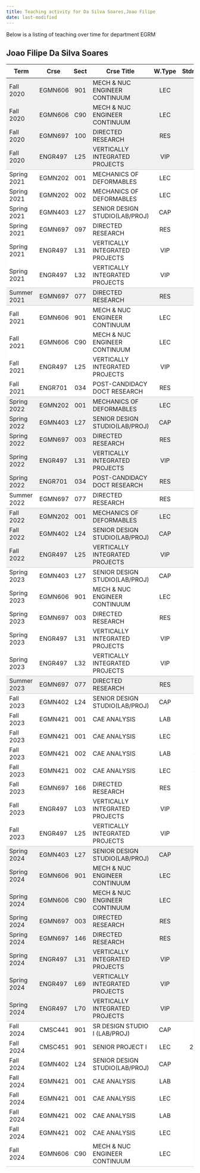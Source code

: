 ```yaml
---
title: Teaching activity for Da Silva Soares,Joao Filipe
date: last-modified
---
```


Below is a listing of teaching over time for department EGRM


## Joao Filipe Da Silva Soares

<style type="text/css">
#T_5fac7 table {
  width: 100%;
  border-collapse: collapse;
}
#T_5fac7 th {
  text-align: center;
  padding: 8px;
}
#T_5fac7 td:nth-child(1) {
  padding-right: 10px;
  text-align: left;
}
#T_5fac7 td:nth-child(2) {
  padding-right: 5px;
  text-align: left;
}
#T_5fac7  td:nth-child(4) {
  padding-right: 5px;
  text-align: left;
}
#T_5fac7 td:nth-child(3) {
  text-align: center;
}
#T_5fac7  td:nth-child(5) {
  text-align: center;
}
#T_5fac7 td:nth-child(6) {
  text-align: right;
}
#T_5fac7  td:nth-child(7) {
  text-align: right;
}
#T_5fac7_row0_col0, #T_5fac7_row0_col1, #T_5fac7_row0_col2, #T_5fac7_row0_col3, #T_5fac7_row0_col4, #T_5fac7_row0_col5, #T_5fac7_row0_col6, #T_5fac7_row1_col0, #T_5fac7_row1_col1, #T_5fac7_row1_col2, #T_5fac7_row1_col3, #T_5fac7_row1_col4, #T_5fac7_row1_col5, #T_5fac7_row1_col6, #T_5fac7_row2_col0, #T_5fac7_row2_col1, #T_5fac7_row2_col2, #T_5fac7_row2_col3, #T_5fac7_row2_col4, #T_5fac7_row2_col5, #T_5fac7_row2_col6, #T_5fac7_row15_col0, #T_5fac7_row15_col1, #T_5fac7_row15_col2, #T_5fac7_row15_col3, #T_5fac7_row15_col4, #T_5fac7_row15_col5, #T_5fac7_row15_col6, #T_5fac7_row16_col0, #T_5fac7_row16_col1, #T_5fac7_row16_col2, #T_5fac7_row16_col3, #T_5fac7_row16_col4, #T_5fac7_row16_col5, #T_5fac7_row16_col6, #T_5fac7_row17_col0, #T_5fac7_row17_col1, #T_5fac7_row17_col2, #T_5fac7_row17_col3, #T_5fac7_row17_col4, #T_5fac7_row17_col5, #T_5fac7_row17_col6, #T_5fac7_row18_col0, #T_5fac7_row18_col1, #T_5fac7_row18_col2, #T_5fac7_row18_col3, #T_5fac7_row18_col4, #T_5fac7_row18_col5, #T_5fac7_row18_col6, #T_5fac7_row21_col0, #T_5fac7_row21_col1, #T_5fac7_row21_col2, #T_5fac7_row21_col3, #T_5fac7_row21_col4, #T_5fac7_row21_col5, #T_5fac7_row21_col6, #T_5fac7_row22_col0, #T_5fac7_row22_col1, #T_5fac7_row22_col2, #T_5fac7_row22_col3, #T_5fac7_row22_col4, #T_5fac7_row22_col5, #T_5fac7_row22_col6, #T_5fac7_row38_col0, #T_5fac7_row38_col1, #T_5fac7_row38_col2, #T_5fac7_row38_col3, #T_5fac7_row38_col4, #T_5fac7_row38_col5, #T_5fac7_row38_col6, #T_5fac7_row39_col0, #T_5fac7_row39_col1, #T_5fac7_row39_col2, #T_5fac7_row39_col3, #T_5fac7_row39_col4, #T_5fac7_row39_col5, #T_5fac7_row39_col6, #T_5fac7_row40_col0, #T_5fac7_row40_col1, #T_5fac7_row40_col2, #T_5fac7_row40_col3, #T_5fac7_row40_col4, #T_5fac7_row40_col5, #T_5fac7_row40_col6, #T_5fac7_row41_col0, #T_5fac7_row41_col1, #T_5fac7_row41_col2, #T_5fac7_row41_col3, #T_5fac7_row41_col4, #T_5fac7_row41_col5, #T_5fac7_row41_col6, #T_5fac7_row42_col0, #T_5fac7_row42_col1, #T_5fac7_row42_col2, #T_5fac7_row42_col3, #T_5fac7_row42_col4, #T_5fac7_row42_col5, #T_5fac7_row42_col6, #T_5fac7_row43_col0, #T_5fac7_row43_col1, #T_5fac7_row43_col2, #T_5fac7_row43_col3, #T_5fac7_row43_col4, #T_5fac7_row43_col5, #T_5fac7_row43_col6, #T_5fac7_row44_col0, #T_5fac7_row44_col1, #T_5fac7_row44_col2, #T_5fac7_row44_col3, #T_5fac7_row44_col4, #T_5fac7_row44_col5, #T_5fac7_row44_col6 {
  background-color: #f0f0f0;
  border-bottom: none;
}
#T_5fac7_row3_col0, #T_5fac7_row3_col1, #T_5fac7_row3_col2, #T_5fac7_row3_col3, #T_5fac7_row3_col4, #T_5fac7_row3_col5, #T_5fac7_row3_col6, #T_5fac7_row10_col0, #T_5fac7_row10_col1, #T_5fac7_row10_col2, #T_5fac7_row10_col3, #T_5fac7_row10_col4, #T_5fac7_row10_col5, #T_5fac7_row10_col6, #T_5fac7_row19_col0, #T_5fac7_row19_col1, #T_5fac7_row19_col2, #T_5fac7_row19_col3, #T_5fac7_row19_col4, #T_5fac7_row19_col5, #T_5fac7_row19_col6, #T_5fac7_row23_col0, #T_5fac7_row23_col1, #T_5fac7_row23_col2, #T_5fac7_row23_col3, #T_5fac7_row23_col4, #T_5fac7_row23_col5, #T_5fac7_row23_col6, #T_5fac7_row29_col0, #T_5fac7_row29_col1, #T_5fac7_row29_col2, #T_5fac7_row29_col3, #T_5fac7_row29_col4, #T_5fac7_row29_col5, #T_5fac7_row29_col6, #T_5fac7_row45_col0, #T_5fac7_row45_col1, #T_5fac7_row45_col2, #T_5fac7_row45_col3, #T_5fac7_row45_col4, #T_5fac7_row45_col5, #T_5fac7_row45_col6 {
  background-color: #f0f0f0;
  border-bottom: 1px solid #ccc;
}
#T_5fac7_row4_col0, #T_5fac7_row4_col1, #T_5fac7_row4_col2, #T_5fac7_row4_col3, #T_5fac7_row4_col4, #T_5fac7_row4_col5, #T_5fac7_row4_col6, #T_5fac7_row5_col0, #T_5fac7_row5_col1, #T_5fac7_row5_col2, #T_5fac7_row5_col3, #T_5fac7_row5_col4, #T_5fac7_row5_col5, #T_5fac7_row5_col6, #T_5fac7_row6_col0, #T_5fac7_row6_col1, #T_5fac7_row6_col2, #T_5fac7_row6_col3, #T_5fac7_row6_col4, #T_5fac7_row6_col5, #T_5fac7_row6_col6, #T_5fac7_row7_col0, #T_5fac7_row7_col1, #T_5fac7_row7_col2, #T_5fac7_row7_col3, #T_5fac7_row7_col4, #T_5fac7_row7_col5, #T_5fac7_row7_col6, #T_5fac7_row8_col0, #T_5fac7_row8_col1, #T_5fac7_row8_col2, #T_5fac7_row8_col3, #T_5fac7_row8_col4, #T_5fac7_row8_col5, #T_5fac7_row8_col6, #T_5fac7_row11_col0, #T_5fac7_row11_col1, #T_5fac7_row11_col2, #T_5fac7_row11_col3, #T_5fac7_row11_col4, #T_5fac7_row11_col5, #T_5fac7_row11_col6, #T_5fac7_row12_col0, #T_5fac7_row12_col1, #T_5fac7_row12_col2, #T_5fac7_row12_col3, #T_5fac7_row12_col4, #T_5fac7_row12_col5, #T_5fac7_row12_col6, #T_5fac7_row13_col0, #T_5fac7_row13_col1, #T_5fac7_row13_col2, #T_5fac7_row13_col3, #T_5fac7_row13_col4, #T_5fac7_row13_col5, #T_5fac7_row13_col6, #T_5fac7_row24_col0, #T_5fac7_row24_col1, #T_5fac7_row24_col2, #T_5fac7_row24_col3, #T_5fac7_row24_col4, #T_5fac7_row24_col5, #T_5fac7_row24_col6, #T_5fac7_row25_col0, #T_5fac7_row25_col1, #T_5fac7_row25_col2, #T_5fac7_row25_col3, #T_5fac7_row25_col4, #T_5fac7_row25_col5, #T_5fac7_row25_col6, #T_5fac7_row26_col0, #T_5fac7_row26_col1, #T_5fac7_row26_col2, #T_5fac7_row26_col3, #T_5fac7_row26_col4, #T_5fac7_row26_col5, #T_5fac7_row26_col6, #T_5fac7_row27_col0, #T_5fac7_row27_col1, #T_5fac7_row27_col2, #T_5fac7_row27_col3, #T_5fac7_row27_col4, #T_5fac7_row27_col5, #T_5fac7_row27_col6, #T_5fac7_row30_col0, #T_5fac7_row30_col1, #T_5fac7_row30_col2, #T_5fac7_row30_col3, #T_5fac7_row30_col4, #T_5fac7_row30_col5, #T_5fac7_row30_col6, #T_5fac7_row31_col0, #T_5fac7_row31_col1, #T_5fac7_row31_col2, #T_5fac7_row31_col3, #T_5fac7_row31_col4, #T_5fac7_row31_col5, #T_5fac7_row31_col6, #T_5fac7_row32_col0, #T_5fac7_row32_col1, #T_5fac7_row32_col2, #T_5fac7_row32_col3, #T_5fac7_row32_col4, #T_5fac7_row32_col5, #T_5fac7_row32_col6, #T_5fac7_row33_col0, #T_5fac7_row33_col1, #T_5fac7_row33_col2, #T_5fac7_row33_col3, #T_5fac7_row33_col4, #T_5fac7_row33_col5, #T_5fac7_row33_col6, #T_5fac7_row34_col0, #T_5fac7_row34_col1, #T_5fac7_row34_col2, #T_5fac7_row34_col3, #T_5fac7_row34_col4, #T_5fac7_row34_col5, #T_5fac7_row34_col6, #T_5fac7_row35_col0, #T_5fac7_row35_col1, #T_5fac7_row35_col2, #T_5fac7_row35_col3, #T_5fac7_row35_col4, #T_5fac7_row35_col5, #T_5fac7_row35_col6, #T_5fac7_row36_col0, #T_5fac7_row36_col1, #T_5fac7_row36_col2, #T_5fac7_row36_col3, #T_5fac7_row36_col4, #T_5fac7_row36_col5, #T_5fac7_row36_col6, #T_5fac7_row46_col0, #T_5fac7_row46_col1, #T_5fac7_row46_col2, #T_5fac7_row46_col3, #T_5fac7_row46_col4, #T_5fac7_row46_col5, #T_5fac7_row46_col6, #T_5fac7_row47_col0, #T_5fac7_row47_col1, #T_5fac7_row47_col2, #T_5fac7_row47_col3, #T_5fac7_row47_col4, #T_5fac7_row47_col5, #T_5fac7_row47_col6, #T_5fac7_row48_col0, #T_5fac7_row48_col1, #T_5fac7_row48_col2, #T_5fac7_row48_col3, #T_5fac7_row48_col4, #T_5fac7_row48_col5, #T_5fac7_row48_col6, #T_5fac7_row49_col0, #T_5fac7_row49_col1, #T_5fac7_row49_col2, #T_5fac7_row49_col3, #T_5fac7_row49_col4, #T_5fac7_row49_col5, #T_5fac7_row49_col6, #T_5fac7_row50_col0, #T_5fac7_row50_col1, #T_5fac7_row50_col2, #T_5fac7_row50_col3, #T_5fac7_row50_col4, #T_5fac7_row50_col5, #T_5fac7_row50_col6, #T_5fac7_row51_col0, #T_5fac7_row51_col1, #T_5fac7_row51_col2, #T_5fac7_row51_col3, #T_5fac7_row51_col4, #T_5fac7_row51_col5, #T_5fac7_row51_col6, #T_5fac7_row52_col0, #T_5fac7_row52_col1, #T_5fac7_row52_col2, #T_5fac7_row52_col3, #T_5fac7_row52_col4, #T_5fac7_row52_col5, #T_5fac7_row52_col6 {
  background-color: #ffffff;
  border-bottom: none;
}
#T_5fac7_row9_col0, #T_5fac7_row9_col1, #T_5fac7_row9_col2, #T_5fac7_row9_col3, #T_5fac7_row9_col4, #T_5fac7_row9_col5, #T_5fac7_row9_col6, #T_5fac7_row14_col0, #T_5fac7_row14_col1, #T_5fac7_row14_col2, #T_5fac7_row14_col3, #T_5fac7_row14_col4, #T_5fac7_row14_col5, #T_5fac7_row14_col6, #T_5fac7_row20_col0, #T_5fac7_row20_col1, #T_5fac7_row20_col2, #T_5fac7_row20_col3, #T_5fac7_row20_col4, #T_5fac7_row20_col5, #T_5fac7_row20_col6, #T_5fac7_row28_col0, #T_5fac7_row28_col1, #T_5fac7_row28_col2, #T_5fac7_row28_col3, #T_5fac7_row28_col4, #T_5fac7_row28_col5, #T_5fac7_row28_col6, #T_5fac7_row37_col0, #T_5fac7_row37_col1, #T_5fac7_row37_col2, #T_5fac7_row37_col3, #T_5fac7_row37_col4, #T_5fac7_row37_col5, #T_5fac7_row37_col6, #T_5fac7_row53_col0, #T_5fac7_row53_col1, #T_5fac7_row53_col2, #T_5fac7_row53_col3, #T_5fac7_row53_col4, #T_5fac7_row53_col5, #T_5fac7_row53_col6 {
  background-color: #ffffff;
  border-bottom: 1px solid #ccc;
}
</style>
<table id="T_5fac7">
  <thead>
    <tr>
      <th id="T_5fac7_level0_col0" class="col_heading level0 col0" >Term</th>
      <th id="T_5fac7_level0_col1" class="col_heading level0 col1" >Crse</th>
      <th id="T_5fac7_level0_col2" class="col_heading level0 col2" >Sect</th>
      <th id="T_5fac7_level0_col3" class="col_heading level0 col3" >Crse Title</th>
      <th id="T_5fac7_level0_col4" class="col_heading level0 col4" >W.Type</th>
      <th id="T_5fac7_level0_col5" class="col_heading level0 col5" >Stdnts</th>
      <th id="T_5fac7_level0_col6" class="col_heading level0 col6" >Hours</th>
    </tr>
  </thead>
  <tbody>
    <tr>
      <td id="T_5fac7_row0_col0" class="data row0 col0" >Fall 2020</td>
      <td id="T_5fac7_row0_col1" class="data row0 col1" >EGMN606</td>
      <td id="T_5fac7_row0_col2" class="data row0 col2" >901</td>
      <td id="T_5fac7_row0_col3" class="data row0 col3" >MECH & NUC ENGINEER CONTINUUM</td>
      <td id="T_5fac7_row0_col4" class="data row0 col4" >LEC</td>
      <td id="T_5fac7_row0_col5" class="data row0 col5" >9</td>
      <td id="T_5fac7_row0_col6" class="data row0 col6" >27</td>
    </tr>
    <tr>
      <td id="T_5fac7_row1_col0" class="data row1 col0" >Fall 2020</td>
      <td id="T_5fac7_row1_col1" class="data row1 col1" >EGMN606</td>
      <td id="T_5fac7_row1_col2" class="data row1 col2" >C90</td>
      <td id="T_5fac7_row1_col3" class="data row1 col3" >MECH & NUC ENGINEER CONTINUUM</td>
      <td id="T_5fac7_row1_col4" class="data row1 col4" >LEC</td>
      <td id="T_5fac7_row1_col5" class="data row1 col5" >54</td>
      <td id="T_5fac7_row1_col6" class="data row1 col6" >162</td>
    </tr>
    <tr>
      <td id="T_5fac7_row2_col0" class="data row2 col0" >Fall 2020</td>
      <td id="T_5fac7_row2_col1" class="data row2 col1" >EGMN697</td>
      <td id="T_5fac7_row2_col2" class="data row2 col2" >100</td>
      <td id="T_5fac7_row2_col3" class="data row2 col3" >DIRECTED RESEARCH</td>
      <td id="T_5fac7_row2_col4" class="data row2 col4" >RES</td>
      <td id="T_5fac7_row2_col5" class="data row2 col5" >2</td>
      <td id="T_5fac7_row2_col6" class="data row2 col6" >12</td>
    </tr>
    <tr>
      <td id="T_5fac7_row3_col0" class="data row3 col0" >Fall 2020</td>
      <td id="T_5fac7_row3_col1" class="data row3 col1" >ENGR497</td>
      <td id="T_5fac7_row3_col2" class="data row3 col2" >L25</td>
      <td id="T_5fac7_row3_col3" class="data row3 col3" >VERTICALLY INTEGRATED PROJECTS</td>
      <td id="T_5fac7_row3_col4" class="data row3 col4" >VIP</td>
      <td id="T_5fac7_row3_col5" class="data row3 col5" >3</td>
      <td id="T_5fac7_row3_col6" class="data row3 col6" >3</td>
    </tr>
    <tr>
      <td id="T_5fac7_row4_col0" class="data row4 col0" >Spring 2021</td>
      <td id="T_5fac7_row4_col1" class="data row4 col1" >EGMN202</td>
      <td id="T_5fac7_row4_col2" class="data row4 col2" >001</td>
      <td id="T_5fac7_row4_col3" class="data row4 col3" >MECHANICS OF DEFORMABLES</td>
      <td id="T_5fac7_row4_col4" class="data row4 col4" >LEC</td>
      <td id="T_5fac7_row4_col5" class="data row4 col5" >19</td>
      <td id="T_5fac7_row4_col6" class="data row4 col6" >57</td>
    </tr>
    <tr>
      <td id="T_5fac7_row5_col0" class="data row5 col0" >Spring 2021</td>
      <td id="T_5fac7_row5_col1" class="data row5 col1" >EGMN202</td>
      <td id="T_5fac7_row5_col2" class="data row5 col2" >002</td>
      <td id="T_5fac7_row5_col3" class="data row5 col3" >MECHANICS OF DEFORMABLES</td>
      <td id="T_5fac7_row5_col4" class="data row5 col4" >LEC</td>
      <td id="T_5fac7_row5_col5" class="data row5 col5" >52</td>
      <td id="T_5fac7_row5_col6" class="data row5 col6" >156</td>
    </tr>
    <tr>
      <td id="T_5fac7_row6_col0" class="data row6 col0" >Spring 2021</td>
      <td id="T_5fac7_row6_col1" class="data row6 col1" >EGMN403</td>
      <td id="T_5fac7_row6_col2" class="data row6 col2" >L27</td>
      <td id="T_5fac7_row6_col3" class="data row6 col3" >SENIOR DESIGN STUDIO(LAB/PROJ)</td>
      <td id="T_5fac7_row6_col4" class="data row6 col4" >CAP</td>
      <td id="T_5fac7_row6_col5" class="data row6 col5" >4</td>
      <td id="T_5fac7_row6_col6" class="data row6 col6" >8</td>
    </tr>
    <tr>
      <td id="T_5fac7_row7_col0" class="data row7 col0" >Spring 2021</td>
      <td id="T_5fac7_row7_col1" class="data row7 col1" >EGMN697</td>
      <td id="T_5fac7_row7_col2" class="data row7 col2" >097</td>
      <td id="T_5fac7_row7_col3" class="data row7 col3" >DIRECTED RESEARCH</td>
      <td id="T_5fac7_row7_col4" class="data row7 col4" >RES</td>
      <td id="T_5fac7_row7_col5" class="data row7 col5" >2</td>
      <td id="T_5fac7_row7_col6" class="data row7 col6" >18</td>
    </tr>
    <tr>
      <td id="T_5fac7_row8_col0" class="data row8 col0" >Spring 2021</td>
      <td id="T_5fac7_row8_col1" class="data row8 col1" >ENGR497</td>
      <td id="T_5fac7_row8_col2" class="data row8 col2" >L31</td>
      <td id="T_5fac7_row8_col3" class="data row8 col3" >VERTICALLY INTEGRATED PROJECTS</td>
      <td id="T_5fac7_row8_col4" class="data row8 col4" >VIP</td>
      <td id="T_5fac7_row8_col5" class="data row8 col5" >6</td>
      <td id="T_5fac7_row8_col6" class="data row8 col6" >6</td>
    </tr>
    <tr>
      <td id="T_5fac7_row9_col0" class="data row9 col0" >Spring 2021</td>
      <td id="T_5fac7_row9_col1" class="data row9 col1" >ENGR497</td>
      <td id="T_5fac7_row9_col2" class="data row9 col2" >L32</td>
      <td id="T_5fac7_row9_col3" class="data row9 col3" >VERTICALLY INTEGRATED PROJECTS</td>
      <td id="T_5fac7_row9_col4" class="data row9 col4" >VIP</td>
      <td id="T_5fac7_row9_col5" class="data row9 col5" >1</td>
      <td id="T_5fac7_row9_col6" class="data row9 col6" >2</td>
    </tr>
    <tr>
      <td id="T_5fac7_row10_col0" class="data row10 col0" >Summer 2021</td>
      <td id="T_5fac7_row10_col1" class="data row10 col1" >EGMN697</td>
      <td id="T_5fac7_row10_col2" class="data row10 col2" >077</td>
      <td id="T_5fac7_row10_col3" class="data row10 col3" >DIRECTED RESEARCH</td>
      <td id="T_5fac7_row10_col4" class="data row10 col4" >RES</td>
      <td id="T_5fac7_row10_col5" class="data row10 col5" >1</td>
      <td id="T_5fac7_row10_col6" class="data row10 col6" >3</td>
    </tr>
    <tr>
      <td id="T_5fac7_row11_col0" class="data row11 col0" >Fall 2021</td>
      <td id="T_5fac7_row11_col1" class="data row11 col1" >EGMN606</td>
      <td id="T_5fac7_row11_col2" class="data row11 col2" >901</td>
      <td id="T_5fac7_row11_col3" class="data row11 col3" >MECH & NUC ENGINEER CONTINUUM</td>
      <td id="T_5fac7_row11_col4" class="data row11 col4" >LEC</td>
      <td id="T_5fac7_row11_col5" class="data row11 col5" >7</td>
      <td id="T_5fac7_row11_col6" class="data row11 col6" >21</td>
    </tr>
    <tr>
      <td id="T_5fac7_row12_col0" class="data row12 col0" >Fall 2021</td>
      <td id="T_5fac7_row12_col1" class="data row12 col1" >EGMN606</td>
      <td id="T_5fac7_row12_col2" class="data row12 col2" >C90</td>
      <td id="T_5fac7_row12_col3" class="data row12 col3" >MECH & NUC ENGINEER CONTINUUM</td>
      <td id="T_5fac7_row12_col4" class="data row12 col4" >LEC</td>
      <td id="T_5fac7_row12_col5" class="data row12 col5" >12</td>
      <td id="T_5fac7_row12_col6" class="data row12 col6" >36</td>
    </tr>
    <tr>
      <td id="T_5fac7_row13_col0" class="data row13 col0" >Fall 2021</td>
      <td id="T_5fac7_row13_col1" class="data row13 col1" >ENGR497</td>
      <td id="T_5fac7_row13_col2" class="data row13 col2" >L25</td>
      <td id="T_5fac7_row13_col3" class="data row13 col3" >VERTICALLY INTEGRATED PROJECTS</td>
      <td id="T_5fac7_row13_col4" class="data row13 col4" >VIP</td>
      <td id="T_5fac7_row13_col5" class="data row13 col5" >7</td>
      <td id="T_5fac7_row13_col6" class="data row13 col6" >7</td>
    </tr>
    <tr>
      <td id="T_5fac7_row14_col0" class="data row14 col0" >Fall 2021</td>
      <td id="T_5fac7_row14_col1" class="data row14 col1" >ENGR701</td>
      <td id="T_5fac7_row14_col2" class="data row14 col2" >034</td>
      <td id="T_5fac7_row14_col3" class="data row14 col3" >POST-CANDIDACY DOCT RESEARCH</td>
      <td id="T_5fac7_row14_col4" class="data row14 col4" >RES</td>
      <td id="T_5fac7_row14_col5" class="data row14 col5" >2</td>
      <td id="T_5fac7_row14_col6" class="data row14 col6" >18</td>
    </tr>
    <tr>
      <td id="T_5fac7_row15_col0" class="data row15 col0" >Spring 2022</td>
      <td id="T_5fac7_row15_col1" class="data row15 col1" >EGMN202</td>
      <td id="T_5fac7_row15_col2" class="data row15 col2" >001</td>
      <td id="T_5fac7_row15_col3" class="data row15 col3" >MECHANICS OF DEFORMABLES</td>
      <td id="T_5fac7_row15_col4" class="data row15 col4" >LEC</td>
      <td id="T_5fac7_row15_col5" class="data row15 col5" >60</td>
      <td id="T_5fac7_row15_col6" class="data row15 col6" >180</td>
    </tr>
    <tr>
      <td id="T_5fac7_row16_col0" class="data row16 col0" >Spring 2022</td>
      <td id="T_5fac7_row16_col1" class="data row16 col1" >EGMN403</td>
      <td id="T_5fac7_row16_col2" class="data row16 col2" >L27</td>
      <td id="T_5fac7_row16_col3" class="data row16 col3" >SENIOR DESIGN STUDIO(LAB/PROJ)</td>
      <td id="T_5fac7_row16_col4" class="data row16 col4" >CAP</td>
      <td id="T_5fac7_row16_col5" class="data row16 col5" >4</td>
      <td id="T_5fac7_row16_col6" class="data row16 col6" >8</td>
    </tr>
    <tr>
      <td id="T_5fac7_row17_col0" class="data row17 col0" >Spring 2022</td>
      <td id="T_5fac7_row17_col1" class="data row17 col1" >EGMN697</td>
      <td id="T_5fac7_row17_col2" class="data row17 col2" >003</td>
      <td id="T_5fac7_row17_col3" class="data row17 col3" >DIRECTED RESEARCH</td>
      <td id="T_5fac7_row17_col4" class="data row17 col4" >RES</td>
      <td id="T_5fac7_row17_col5" class="data row17 col5" >1</td>
      <td id="T_5fac7_row17_col6" class="data row17 col6" >6</td>
    </tr>
    <tr>
      <td id="T_5fac7_row18_col0" class="data row18 col0" >Spring 2022</td>
      <td id="T_5fac7_row18_col1" class="data row18 col1" >ENGR497</td>
      <td id="T_5fac7_row18_col2" class="data row18 col2" >L31</td>
      <td id="T_5fac7_row18_col3" class="data row18 col3" >VERTICALLY INTEGRATED PROJECTS</td>
      <td id="T_5fac7_row18_col4" class="data row18 col4" >VIP</td>
      <td id="T_5fac7_row18_col5" class="data row18 col5" >4</td>
      <td id="T_5fac7_row18_col6" class="data row18 col6" >4</td>
    </tr>
    <tr>
      <td id="T_5fac7_row19_col0" class="data row19 col0" >Spring 2022</td>
      <td id="T_5fac7_row19_col1" class="data row19 col1" >ENGR701</td>
      <td id="T_5fac7_row19_col2" class="data row19 col2" >034</td>
      <td id="T_5fac7_row19_col3" class="data row19 col3" >POST-CANDIDACY DOCT RESEARCH</td>
      <td id="T_5fac7_row19_col4" class="data row19 col4" >RES</td>
      <td id="T_5fac7_row19_col5" class="data row19 col5" >1</td>
      <td id="T_5fac7_row19_col6" class="data row19 col6" >9</td>
    </tr>
    <tr>
      <td id="T_5fac7_row20_col0" class="data row20 col0" >Summer 2022</td>
      <td id="T_5fac7_row20_col1" class="data row20 col1" >EGMN697</td>
      <td id="T_5fac7_row20_col2" class="data row20 col2" >077</td>
      <td id="T_5fac7_row20_col3" class="data row20 col3" >DIRECTED RESEARCH</td>
      <td id="T_5fac7_row20_col4" class="data row20 col4" >RES</td>
      <td id="T_5fac7_row20_col5" class="data row20 col5" >2</td>
      <td id="T_5fac7_row20_col6" class="data row20 col6" >6</td>
    </tr>
    <tr>
      <td id="T_5fac7_row21_col0" class="data row21 col0" >Fall 2022</td>
      <td id="T_5fac7_row21_col1" class="data row21 col1" >EGMN202</td>
      <td id="T_5fac7_row21_col2" class="data row21 col2" >001</td>
      <td id="T_5fac7_row21_col3" class="data row21 col3" >MECHANICS OF DEFORMABLES</td>
      <td id="T_5fac7_row21_col4" class="data row21 col4" >LEC</td>
      <td id="T_5fac7_row21_col5" class="data row21 col5" >21</td>
      <td id="T_5fac7_row21_col6" class="data row21 col6" >63</td>
    </tr>
    <tr>
      <td id="T_5fac7_row22_col0" class="data row22 col0" >Fall 2022</td>
      <td id="T_5fac7_row22_col1" class="data row22 col1" >EGMN402</td>
      <td id="T_5fac7_row22_col2" class="data row22 col2" >L24</td>
      <td id="T_5fac7_row22_col3" class="data row22 col3" >SENIOR DESIGN STUDIO(LAB/PROJ)</td>
      <td id="T_5fac7_row22_col4" class="data row22 col4" >CAP</td>
      <td id="T_5fac7_row22_col5" class="data row22 col5" >2</td>
      <td id="T_5fac7_row22_col6" class="data row22 col6" >4</td>
    </tr>
    <tr>
      <td id="T_5fac7_row23_col0" class="data row23 col0" >Fall 2022</td>
      <td id="T_5fac7_row23_col1" class="data row23 col1" >ENGR497</td>
      <td id="T_5fac7_row23_col2" class="data row23 col2" >L25</td>
      <td id="T_5fac7_row23_col3" class="data row23 col3" >VERTICALLY INTEGRATED PROJECTS</td>
      <td id="T_5fac7_row23_col4" class="data row23 col4" >VIP</td>
      <td id="T_5fac7_row23_col5" class="data row23 col5" >4</td>
      <td id="T_5fac7_row23_col6" class="data row23 col6" >4</td>
    </tr>
    <tr>
      <td id="T_5fac7_row24_col0" class="data row24 col0" >Spring 2023</td>
      <td id="T_5fac7_row24_col1" class="data row24 col1" >EGMN403</td>
      <td id="T_5fac7_row24_col2" class="data row24 col2" >L27</td>
      <td id="T_5fac7_row24_col3" class="data row24 col3" >SENIOR DESIGN STUDIO(LAB/PROJ)</td>
      <td id="T_5fac7_row24_col4" class="data row24 col4" >CAP</td>
      <td id="T_5fac7_row24_col5" class="data row24 col5" >2</td>
      <td id="T_5fac7_row24_col6" class="data row24 col6" >4</td>
    </tr>
    <tr>
      <td id="T_5fac7_row25_col0" class="data row25 col0" >Spring 2023</td>
      <td id="T_5fac7_row25_col1" class="data row25 col1" >EGMN606</td>
      <td id="T_5fac7_row25_col2" class="data row25 col2" >901</td>
      <td id="T_5fac7_row25_col3" class="data row25 col3" >MECH & NUC ENGINEER CONTINUUM</td>
      <td id="T_5fac7_row25_col4" class="data row25 col4" >LEC</td>
      <td id="T_5fac7_row25_col5" class="data row25 col5" >12</td>
      <td id="T_5fac7_row25_col6" class="data row25 col6" >36</td>
    </tr>
    <tr>
      <td id="T_5fac7_row26_col0" class="data row26 col0" >Spring 2023</td>
      <td id="T_5fac7_row26_col1" class="data row26 col1" >EGMN697</td>
      <td id="T_5fac7_row26_col2" class="data row26 col2" >003</td>
      <td id="T_5fac7_row26_col3" class="data row26 col3" >DIRECTED RESEARCH</td>
      <td id="T_5fac7_row26_col4" class="data row26 col4" >RES</td>
      <td id="T_5fac7_row26_col5" class="data row26 col5" >2</td>
      <td id="T_5fac7_row26_col6" class="data row26 col6" >12</td>
    </tr>
    <tr>
      <td id="T_5fac7_row27_col0" class="data row27 col0" >Spring 2023</td>
      <td id="T_5fac7_row27_col1" class="data row27 col1" >ENGR497</td>
      <td id="T_5fac7_row27_col2" class="data row27 col2" >L31</td>
      <td id="T_5fac7_row27_col3" class="data row27 col3" >VERTICALLY INTEGRATED PROJECTS</td>
      <td id="T_5fac7_row27_col4" class="data row27 col4" >VIP</td>
      <td id="T_5fac7_row27_col5" class="data row27 col5" >4</td>
      <td id="T_5fac7_row27_col6" class="data row27 col6" >4</td>
    </tr>
    <tr>
      <td id="T_5fac7_row28_col0" class="data row28 col0" >Spring 2023</td>
      <td id="T_5fac7_row28_col1" class="data row28 col1" >ENGR497</td>
      <td id="T_5fac7_row28_col2" class="data row28 col2" >L32</td>
      <td id="T_5fac7_row28_col3" class="data row28 col3" >VERTICALLY INTEGRATED PROJECTS</td>
      <td id="T_5fac7_row28_col4" class="data row28 col4" >VIP</td>
      <td id="T_5fac7_row28_col5" class="data row28 col5" >2</td>
      <td id="T_5fac7_row28_col6" class="data row28 col6" >4</td>
    </tr>
    <tr>
      <td id="T_5fac7_row29_col0" class="data row29 col0" >Summer 2023</td>
      <td id="T_5fac7_row29_col1" class="data row29 col1" >EGMN697</td>
      <td id="T_5fac7_row29_col2" class="data row29 col2" >077</td>
      <td id="T_5fac7_row29_col3" class="data row29 col3" >DIRECTED RESEARCH</td>
      <td id="T_5fac7_row29_col4" class="data row29 col4" >RES</td>
      <td id="T_5fac7_row29_col5" class="data row29 col5" >1</td>
      <td id="T_5fac7_row29_col6" class="data row29 col6" >3</td>
    </tr>
    <tr>
      <td id="T_5fac7_row30_col0" class="data row30 col0" >Fall 2023</td>
      <td id="T_5fac7_row30_col1" class="data row30 col1" >EGMN402</td>
      <td id="T_5fac7_row30_col2" class="data row30 col2" >L24</td>
      <td id="T_5fac7_row30_col3" class="data row30 col3" >SENIOR DESIGN STUDIO(LAB/PROJ)</td>
      <td id="T_5fac7_row30_col4" class="data row30 col4" >CAP</td>
      <td id="T_5fac7_row30_col5" class="data row30 col5" >1</td>
      <td id="T_5fac7_row30_col6" class="data row30 col6" >2</td>
    </tr>
    <tr>
      <td id="T_5fac7_row31_col0" class="data row31 col0" >Fall 2023</td>
      <td id="T_5fac7_row31_col1" class="data row31 col1" >EGMN421</td>
      <td id="T_5fac7_row31_col2" class="data row31 col2" >001</td>
      <td id="T_5fac7_row31_col3" class="data row31 col3" >CAE ANALYSIS</td>
      <td id="T_5fac7_row31_col4" class="data row31 col4" >LAB</td>
      <td id="T_5fac7_row31_col5" class="data row31 col5" >42</td>
      <td id="T_5fac7_row31_col6" class="data row31 col6" >63</td>
    </tr>
    <tr>
      <td id="T_5fac7_row32_col0" class="data row32 col0" >Fall 2023</td>
      <td id="T_5fac7_row32_col1" class="data row32 col1" >EGMN421</td>
      <td id="T_5fac7_row32_col2" class="data row32 col2" >001</td>
      <td id="T_5fac7_row32_col3" class="data row32 col3" >CAE ANALYSIS</td>
      <td id="T_5fac7_row32_col4" class="data row32 col4" >LEC</td>
      <td id="T_5fac7_row32_col5" class="data row32 col5" >42</td>
      <td id="T_5fac7_row32_col6" class="data row32 col6" >63</td>
    </tr>
    <tr>
      <td id="T_5fac7_row33_col0" class="data row33 col0" >Fall 2023</td>
      <td id="T_5fac7_row33_col1" class="data row33 col1" >EGMN421</td>
      <td id="T_5fac7_row33_col2" class="data row33 col2" >002</td>
      <td id="T_5fac7_row33_col3" class="data row33 col3" >CAE ANALYSIS</td>
      <td id="T_5fac7_row33_col4" class="data row33 col4" >LAB</td>
      <td id="T_5fac7_row33_col5" class="data row33 col5" >40</td>
      <td id="T_5fac7_row33_col6" class="data row33 col6" >60</td>
    </tr>
    <tr>
      <td id="T_5fac7_row34_col0" class="data row34 col0" >Fall 2023</td>
      <td id="T_5fac7_row34_col1" class="data row34 col1" >EGMN421</td>
      <td id="T_5fac7_row34_col2" class="data row34 col2" >002</td>
      <td id="T_5fac7_row34_col3" class="data row34 col3" >CAE ANALYSIS</td>
      <td id="T_5fac7_row34_col4" class="data row34 col4" >LEC</td>
      <td id="T_5fac7_row34_col5" class="data row34 col5" >40</td>
      <td id="T_5fac7_row34_col6" class="data row34 col6" >60</td>
    </tr>
    <tr>
      <td id="T_5fac7_row35_col0" class="data row35 col0" >Fall 2023</td>
      <td id="T_5fac7_row35_col1" class="data row35 col1" >EGMN697</td>
      <td id="T_5fac7_row35_col2" class="data row35 col2" >166</td>
      <td id="T_5fac7_row35_col3" class="data row35 col3" >DIRECTED RESEARCH</td>
      <td id="T_5fac7_row35_col4" class="data row35 col4" >RES</td>
      <td id="T_5fac7_row35_col5" class="data row35 col5" >2</td>
      <td id="T_5fac7_row35_col6" class="data row35 col6" >6</td>
    </tr>
    <tr>
      <td id="T_5fac7_row36_col0" class="data row36 col0" >Fall 2023</td>
      <td id="T_5fac7_row36_col1" class="data row36 col1" >ENGR497</td>
      <td id="T_5fac7_row36_col2" class="data row36 col2" >L03</td>
      <td id="T_5fac7_row36_col3" class="data row36 col3" >VERTICALLY INTEGRATED PROJECTS</td>
      <td id="T_5fac7_row36_col4" class="data row36 col4" >VIP</td>
      <td id="T_5fac7_row36_col5" class="data row36 col5" >1</td>
      <td id="T_5fac7_row36_col6" class="data row36 col6" >2</td>
    </tr>
    <tr>
      <td id="T_5fac7_row37_col0" class="data row37 col0" >Fall 2023</td>
      <td id="T_5fac7_row37_col1" class="data row37 col1" >ENGR497</td>
      <td id="T_5fac7_row37_col2" class="data row37 col2" >L25</td>
      <td id="T_5fac7_row37_col3" class="data row37 col3" >VERTICALLY INTEGRATED PROJECTS</td>
      <td id="T_5fac7_row37_col4" class="data row37 col4" >VIP</td>
      <td id="T_5fac7_row37_col5" class="data row37 col5" >3</td>
      <td id="T_5fac7_row37_col6" class="data row37 col6" >3</td>
    </tr>
    <tr>
      <td id="T_5fac7_row38_col0" class="data row38 col0" >Spring 2024</td>
      <td id="T_5fac7_row38_col1" class="data row38 col1" >EGMN403</td>
      <td id="T_5fac7_row38_col2" class="data row38 col2" >L27</td>
      <td id="T_5fac7_row38_col3" class="data row38 col3" >SENIOR DESIGN STUDIO(LAB/PROJ)</td>
      <td id="T_5fac7_row38_col4" class="data row38 col4" >CAP</td>
      <td id="T_5fac7_row38_col5" class="data row38 col5" >2</td>
      <td id="T_5fac7_row38_col6" class="data row38 col6" >4</td>
    </tr>
    <tr>
      <td id="T_5fac7_row39_col0" class="data row39 col0" >Spring 2024</td>
      <td id="T_5fac7_row39_col1" class="data row39 col1" >EGMN606</td>
      <td id="T_5fac7_row39_col2" class="data row39 col2" >901</td>
      <td id="T_5fac7_row39_col3" class="data row39 col3" >MECH & NUC ENGINEER CONTINUUM</td>
      <td id="T_5fac7_row39_col4" class="data row39 col4" >LEC</td>
      <td id="T_5fac7_row39_col5" class="data row39 col5" >16</td>
      <td id="T_5fac7_row39_col6" class="data row39 col6" >48</td>
    </tr>
    <tr>
      <td id="T_5fac7_row40_col0" class="data row40 col0" >Spring 2024</td>
      <td id="T_5fac7_row40_col1" class="data row40 col1" >EGMN606</td>
      <td id="T_5fac7_row40_col2" class="data row40 col2" >C90</td>
      <td id="T_5fac7_row40_col3" class="data row40 col3" >MECH & NUC ENGINEER CONTINUUM</td>
      <td id="T_5fac7_row40_col4" class="data row40 col4" >LEC</td>
      <td id="T_5fac7_row40_col5" class="data row40 col5" >38</td>
      <td id="T_5fac7_row40_col6" class="data row40 col6" >114</td>
    </tr>
    <tr>
      <td id="T_5fac7_row41_col0" class="data row41 col0" >Spring 2024</td>
      <td id="T_5fac7_row41_col1" class="data row41 col1" >EGMN697</td>
      <td id="T_5fac7_row41_col2" class="data row41 col2" >003</td>
      <td id="T_5fac7_row41_col3" class="data row41 col3" >DIRECTED RESEARCH</td>
      <td id="T_5fac7_row41_col4" class="data row41 col4" >RES</td>
      <td id="T_5fac7_row41_col5" class="data row41 col5" >1</td>
      <td id="T_5fac7_row41_col6" class="data row41 col6" >6</td>
    </tr>
    <tr>
      <td id="T_5fac7_row42_col0" class="data row42 col0" >Spring 2024</td>
      <td id="T_5fac7_row42_col1" class="data row42 col1" >EGMN697</td>
      <td id="T_5fac7_row42_col2" class="data row42 col2" >146</td>
      <td id="T_5fac7_row42_col3" class="data row42 col3" >DIRECTED RESEARCH</td>
      <td id="T_5fac7_row42_col4" class="data row42 col4" >RES</td>
      <td id="T_5fac7_row42_col5" class="data row42 col5" >2</td>
      <td id="T_5fac7_row42_col6" class="data row42 col6" >6</td>
    </tr>
    <tr>
      <td id="T_5fac7_row43_col0" class="data row43 col0" >Spring 2024</td>
      <td id="T_5fac7_row43_col1" class="data row43 col1" >ENGR497</td>
      <td id="T_5fac7_row43_col2" class="data row43 col2" >L31</td>
      <td id="T_5fac7_row43_col3" class="data row43 col3" >VERTICALLY INTEGRATED PROJECTS</td>
      <td id="T_5fac7_row43_col4" class="data row43 col4" >VIP</td>
      <td id="T_5fac7_row43_col5" class="data row43 col5" >1</td>
      <td id="T_5fac7_row43_col6" class="data row43 col6" >1</td>
    </tr>
    <tr>
      <td id="T_5fac7_row44_col0" class="data row44 col0" >Spring 2024</td>
      <td id="T_5fac7_row44_col1" class="data row44 col1" >ENGR497</td>
      <td id="T_5fac7_row44_col2" class="data row44 col2" >L69</td>
      <td id="T_5fac7_row44_col3" class="data row44 col3" >VERTICALLY INTEGRATED PROJECTS</td>
      <td id="T_5fac7_row44_col4" class="data row44 col4" >VIP</td>
      <td id="T_5fac7_row44_col5" class="data row44 col5" >0</td>
      <td id="T_5fac7_row44_col6" class="data row44 col6" >0</td>
    </tr>
    <tr>
      <td id="T_5fac7_row45_col0" class="data row45 col0" >Spring 2024</td>
      <td id="T_5fac7_row45_col1" class="data row45 col1" >ENGR497</td>
      <td id="T_5fac7_row45_col2" class="data row45 col2" >L70</td>
      <td id="T_5fac7_row45_col3" class="data row45 col3" >VERTICALLY INTEGRATED PROJECTS</td>
      <td id="T_5fac7_row45_col4" class="data row45 col4" >VIP</td>
      <td id="T_5fac7_row45_col5" class="data row45 col5" >0</td>
      <td id="T_5fac7_row45_col6" class="data row45 col6" >1</td>
    </tr>
    <tr>
      <td id="T_5fac7_row46_col0" class="data row46 col0" >Fall 2024</td>
      <td id="T_5fac7_row46_col1" class="data row46 col1" >CMSC441</td>
      <td id="T_5fac7_row46_col2" class="data row46 col2" >901</td>
      <td id="T_5fac7_row46_col3" class="data row46 col3" >SR DESIGN STUDIO I (LAB/PROJ)</td>
      <td id="T_5fac7_row46_col4" class="data row46 col4" >CAP</td>
      <td id="T_5fac7_row46_col5" class="data row46 col5" >3</td>
      <td id="T_5fac7_row46_col6" class="data row46 col6" >6</td>
    </tr>
    <tr>
      <td id="T_5fac7_row47_col0" class="data row47 col0" >Fall 2024</td>
      <td id="T_5fac7_row47_col1" class="data row47 col1" >CMSC451</td>
      <td id="T_5fac7_row47_col2" class="data row47 col2" >901</td>
      <td id="T_5fac7_row47_col3" class="data row47 col3" >SENIOR PROJECT I</td>
      <td id="T_5fac7_row47_col4" class="data row47 col4" >LEC</td>
      <td id="T_5fac7_row47_col5" class="data row47 col5" >201</td>
      <td id="T_5fac7_row47_col6" class="data row47 col6" >201</td>
    </tr>
    <tr>
      <td id="T_5fac7_row48_col0" class="data row48 col0" >Fall 2024</td>
      <td id="T_5fac7_row48_col1" class="data row48 col1" >EGMN402</td>
      <td id="T_5fac7_row48_col2" class="data row48 col2" >L24</td>
      <td id="T_5fac7_row48_col3" class="data row48 col3" >SENIOR DESIGN STUDIO(LAB/PROJ)</td>
      <td id="T_5fac7_row48_col4" class="data row48 col4" >CAP</td>
      <td id="T_5fac7_row48_col5" class="data row48 col5" >2</td>
      <td id="T_5fac7_row48_col6" class="data row48 col6" >4</td>
    </tr>
    <tr>
      <td id="T_5fac7_row49_col0" class="data row49 col0" >Fall 2024</td>
      <td id="T_5fac7_row49_col1" class="data row49 col1" >EGMN421</td>
      <td id="T_5fac7_row49_col2" class="data row49 col2" >001</td>
      <td id="T_5fac7_row49_col3" class="data row49 col3" >CAE ANALYSIS</td>
      <td id="T_5fac7_row49_col4" class="data row49 col4" >LAB</td>
      <td id="T_5fac7_row49_col5" class="data row49 col5" >39</td>
      <td id="T_5fac7_row49_col6" class="data row49 col6" >58</td>
    </tr>
    <tr>
      <td id="T_5fac7_row50_col0" class="data row50 col0" >Fall 2024</td>
      <td id="T_5fac7_row50_col1" class="data row50 col1" >EGMN421</td>
      <td id="T_5fac7_row50_col2" class="data row50 col2" >001</td>
      <td id="T_5fac7_row50_col3" class="data row50 col3" >CAE ANALYSIS</td>
      <td id="T_5fac7_row50_col4" class="data row50 col4" >LEC</td>
      <td id="T_5fac7_row50_col5" class="data row50 col5" >39</td>
      <td id="T_5fac7_row50_col6" class="data row50 col6" >58</td>
    </tr>
    <tr>
      <td id="T_5fac7_row51_col0" class="data row51 col0" >Fall 2024</td>
      <td id="T_5fac7_row51_col1" class="data row51 col1" >EGMN421</td>
      <td id="T_5fac7_row51_col2" class="data row51 col2" >002</td>
      <td id="T_5fac7_row51_col3" class="data row51 col3" >CAE ANALYSIS</td>
      <td id="T_5fac7_row51_col4" class="data row51 col4" >LAB</td>
      <td id="T_5fac7_row51_col5" class="data row51 col5" >37</td>
      <td id="T_5fac7_row51_col6" class="data row51 col6" >56</td>
    </tr>
    <tr>
      <td id="T_5fac7_row52_col0" class="data row52 col0" >Fall 2024</td>
      <td id="T_5fac7_row52_col1" class="data row52 col1" >EGMN421</td>
      <td id="T_5fac7_row52_col2" class="data row52 col2" >002</td>
      <td id="T_5fac7_row52_col3" class="data row52 col3" >CAE ANALYSIS</td>
      <td id="T_5fac7_row52_col4" class="data row52 col4" >LEC</td>
      <td id="T_5fac7_row52_col5" class="data row52 col5" >37</td>
      <td id="T_5fac7_row52_col6" class="data row52 col6" >56</td>
    </tr>
    <tr>
      <td id="T_5fac7_row53_col0" class="data row53 col0" >Fall 2024</td>
      <td id="T_5fac7_row53_col1" class="data row53 col1" >EGMN606</td>
      <td id="T_5fac7_row53_col2" class="data row53 col2" >C90</td>
      <td id="T_5fac7_row53_col3" class="data row53 col3" >MECH & NUC ENGINEER CONTINUUM</td>
      <td id="T_5fac7_row53_col4" class="data row53 col4" >LEC</td>
      <td id="T_5fac7_row53_col5" class="data row53 col5" >16</td>
      <td id="T_5fac7_row53_col6" class="data row53 col6" >48</td>
    </tr>
  </tbody>
</table>


